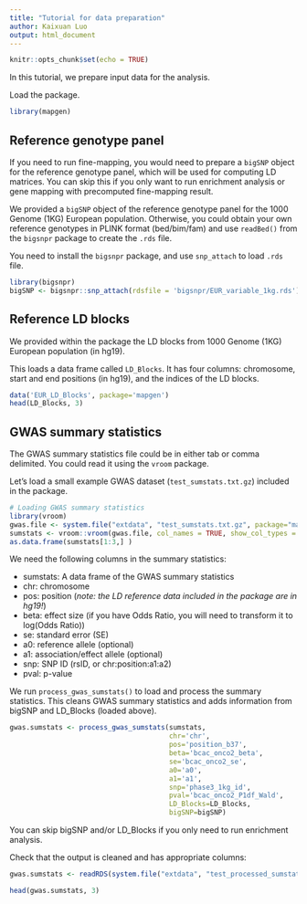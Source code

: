 ```yaml
---
title: "Tutorial for data preparation"
author: Kaixuan Luo
output: html_document
---
```


```r
knitr::opts_chunk$set(echo = TRUE)
```

In this tutorial, we prepare input data for the analysis.

Load the package. 
```r
library(mapgen)
```

## Reference genotype panel

If you need to run fine-mapping, you would need to prepare a `bigSNP` object 
for the reference genotype panel, which will be used for computing LD matrices.
You can skip this if you only want to run enrichment analysis or gene mapping 
with precomputed fine-mapping result.

We provided a `bigSNP` object of the reference genotype panel for 
the 1000 Genome (1KG) European population. Otherwise, you could obtain 
your own reference genotypes in PLINK format (bed/bim/fam) 
and use `readBed()` from the `bigsnpr` package to create the `.rds` file.

You need to install the `bigsnpr` package, and use `snp_attach` to load `.rds` file.
```r
library(bigsnpr)
bigSNP <- bigsnpr::snp_attach(rdsfile = 'bigsnpr/EUR_variable_1kg.rds')
```

## Reference LD blocks

We provided within the package the LD blocks from 1000 Genome (1KG) 
European population (in hg19). 

This loads a data frame called `LD_Blocks`. It has four columns: 
chromosome, start and end positions (in hg19), and 
the indices of the LD blocks.
```r
data('EUR_LD_Blocks', package='mapgen')
head(LD_Blocks, 3)
```

## GWAS summary statistics

The GWAS summary statistics file could be in either tab or comma delimited. 
You could read it using the `vroom` package.

Let's load a small example GWAS dataset (`test_sumstats.txt.gz`) included in the package.
```r
# Loading GWAS summary statistics
library(vroom)
gwas.file <- system.file("extdata", "test_sumstats.txt.gz", package="mapgen")
sumstats <- vroom::vroom(gwas.file, col_names = TRUE, show_col_types = FALSE)
as.data.frame(sumstats[1:3,] )
```

We need the following columns in the summary statistics:

* sumstats: A data frame of the GWAS summary statistics
* chr: chromosome
* pos: position (*note: the LD reference data included in the package are in hg19!*)  
* beta: effect size (if you have Odds Ratio, you will need to transform it to log(Odds Ratio))  
* se: standard error (SE)  
* a0: reference allele (optional)
* a1: association/effect allele (optional)
* snp: SNP ID (rsID, or chr:position:a1:a2)
* pval: p-value

We run `process_gwas_sumstats()` to load and process the summary statistics.
This cleans GWAS summary statistics and adds information from bigSNP and LD_Blocks (loaded above).
```r
gwas.sumstats <- process_gwas_sumstats(sumstats, 
                                       chr='chr', 
                                       pos='position_b37', 
                                       beta='bcac_onco2_beta', 
                                       se='bcac_onco2_se',
                                       a0='a0', 
                                       a1='a1', 
                                       snp='phase3_1kg_id', 
                                       pval='bcac_onco2_P1df_Wald',
                                       LD_Blocks=LD_Blocks,
                                       bigSNP=bigSNP)
```

You can skip bigSNP and/or LD_Blocks if you only need to run enrichment analysis.

Check that the output is cleaned and has appropriate columns:
```r
gwas.sumstats <- readRDS(system.file("extdata", "test_processed_sumstats.rds", package="mapgen"))
```

```r
head(gwas.sumstats, 3)
```

[enrichment-tutorial]: https://xinhe-lab.github.io/mapgen/articles/enrichment_finemapping_tutorial.html
[finemapping-tutorial]: https://xinhe-lab.github.io/mapgen/articles/enrichment_finemapping_tutorial.html
[gene-mapping-tutorial]: https://xinhe-lab.github.io/mapgen/articles/gene_mapping_tutorial.html
